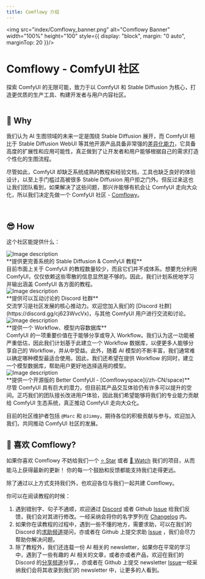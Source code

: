 ```yaml
---
title: Comflowy 介绍
---
```


<img src="index/Comflowy_banner.png" alt="Comflowy Banner" width="100%" height="100" style={{
    display: "block",
    margin: "0 auto",
    marginTop: 20
}}/>

<h1 className="site-heading-title">Comflowy - ComfyUI 社区</h1>
<div className="one-sentence text-center text-pretty md:w-7/12 sm:w-8/12 max-[640px]:w-11/12" style={{
    margin: "0 auto",
    marginTop: -40,
    opacity: .8,
    lineHeight: 1.4
}}>
    探索 ComfyUI 的无限可能，致力于以 ComfyUI 和 Stable Diffusion 为核心，打造更优质的生产工具、构建开发者与用户内容社区。
</div>

<br/>

## 🤔 Why

我们认为 AI 生图领域的未来一定是围绕 Stable Diffusion 展开，而 ComfyUI 相比于 Stable Diffusion WebUI 等其他开源产品具备非常强的[差异化能力](https://www.comflowy.com/zh-CN/introduction/why-learn-ComfyUI#sd-web-ui-vs-comfyui)，它具备高度的扩展性和应用可能性，真正做到了让开发者和用户能够根据自己的需求打造个性化的生图流程。

尽管如此，ComfyUI 却缺乏系统成熟的教程和经验文档，工具也缺乏良好的体验设计，以至上手门槛过高被很多 Stable Diffusion 用户拒之门外。但反过来这也让我们团队看到，如果解决了这些问题，那兴许能够有机会让 ComfyUI 走向大众化，所以我们决定先做一个 ComfyUI 社区 - [Comflowy](https://www.comflowy.com/)。

<br/>

## 😎 How
这个社区能提供什么：

<div className="mt-4 md:flex sm:flex min-[640px]:flex-row">
  <img src="index/001.png" alt="Image description" className="md:w-1/3 sm:w-1/3 max-[640px]:1/5"/>
  <div className="md:ml-4 sm:ml-4 max-[640px]:ml-0 max-[640px]:mt-4">
    **提供更完善系统的 Stable Diffusion & ComfyUI 教程**
    <div className="mt-4">
    目前市面上关于 ComfyUI 的教程数量较少，而且它们并不成体系。想要充分利用 ComfyUI，仅仅依赖这些零散的信息显然是不够的。因此，我们计划系统地学习并输出涵盖 ComfyUI 各方面的教程。
    </div>
  </div>
</div>

<div className="mt-8 md:flex sm:flex min-[640px]:flex-row">
  <img src="index/002.png" alt="Image description" className="md:w-2/5 sm:w-2/5 max-[640px]:1/5 md:order-last sm:order-last max-[640px]:order-first" />
  <div className="md:mr-4 sm:mr-4 max-[640px]:mr-0 max-[640px]:mt-4">
    **提供可以互动讨论的 Discord 社群**
    <div className="mt-4">
    交流学习是社区发展的核心推动力。欢迎您加入我们的 [Discord 社群](https://discord.gg/cj623WvcVx)，与其他 ComfyUI 用户进行交流和讨论。
    </div>
  </div>
</div>

<div className="mt-8 md:flex sm:flex min-[640px]:flex-row">
  <img src="index/003.png" alt="Image description" className="md:w-1/3 sm:w-1/3 max-[640px]:1/5"/>
  <div className="md:ml-4 sm:ml-4 max-[640px]:ml-0 max-[640px]:mt-4">
    **提供一个 Workflow、模型内容数据库**
    <div className="mt-4">
    ComfyUI 的一项重要价值在于能够分享或导入 Workflow。我们认为这一功能被严重低估，因此我们计划基于此建立一个 Workflow 数据库，以便更多人能够分享自己的 Workflow，并从中受益。此外，随着 AI 模型的不断丰富，我们通常难以确定哪种模型最适合使用。因此，我们还希望在提供 Workflow 的同时，建立一个模型数据库，帮助用户更好地选择适用的模型。
    </div>
  </div>
</div>

<div className="mt-8 md:flex sm:flex min-[640px]:flex-row">
  <img src="index/004.png" alt="Image description" className="md:w-2/5 sm:w-2/5 max-[640px]:1/5 md:order-last sm:order-last max-[640px]:order-first"/>
  <div className="md:mr-4 sm:mr-4 max-[640px]:mr-0 max-[640px]:mt-4">
    **提供一个开源版的 Better ComfyUI - [Comflowyspace](/zh-CN/space)**
    <div className="mt-4">
    尽管 ComfyUI 具有巨大的潜力，但目前其产品交互体验仍有许多可以提升的空间。正巧我们的团队擅长改进用户体验，因此我们希望能够将我们的专业能力贡献给 ComfyUI 生态系统，真正推动 ComfyUI 走向大众化。
    </div>
  </div>
</div>

目前的社区维护者包括 `@Marc` 和 `@Jimmy`，期待各位的积极贡献与参与。欢迎加入我们，共同推动 ComfyUI 社区的发展。

## 🥰 喜欢 Comflowy?
如果你喜欢 Comflowy 不妨给我们一个 [⭐ Star](https://github.com/6174/comflowy) 或者 [👀 Watch](https://github.com/6174/comflowy/subscription) 我们的项目，从而能马上获得最新的更新！
你的每一个鼓励和反馈都能支持我们走得更远。

除了通过以上方式支持我们外，也欢迎各位与我们一起共建 Comflowy。

你可以在阅读教程的时候：
1. 遇到错别字、句子不通顺，欢迎通过 [Discord](https://discord.gg/n4GCmVxNzd) 或者 Github [Issue](https://github.com/6174/comflowy/issues/new/choose) 给我们反馈，我们会对其进行修改。一经采纳会将你的名字罗列在 [Changelog](/change-log) 内。
2. 如果你在读教程的过程中，遇到一些不懂的地方，需要求助，可以在我们的 Discord 的[求助频道](https://discord.gg/B8KxkPJBMr)提问，亦或者在 Github 上提交求助 [Issue](https://github.com/6174/comflowy/issues/new/choose) ，我们会尽力帮助你解决问题。
3. 除了教程外，我们还连载一份 AI 相关的 newsletter，如果你在平常的学习中，遇到了一些有趣的 AI 相关的文章，或者亦或者产品，欢迎在我们的 Discord 的[分享频道](https://discord.gg/fzzdw6e8vk)分享，，亦或者在 Github 上提交 newsletter [Issue](https://github.com/6174/comflowy/issues/new/choose)一经采纳我们会将其收录到我们的 newsletter 中，让更多的人看到。
